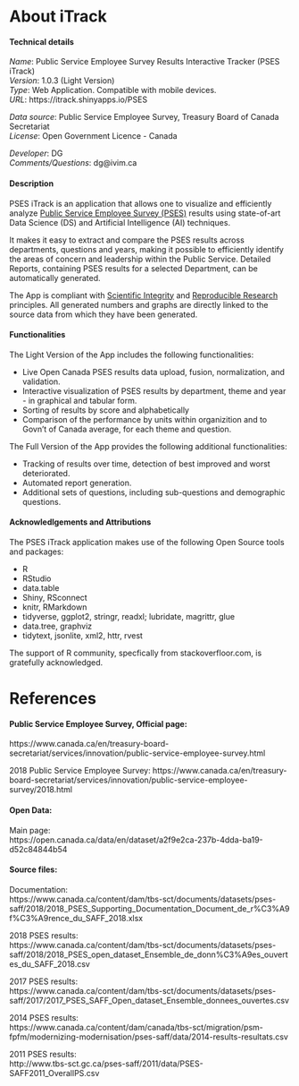 


  About iTrack {data-orientation=rows, data-navmenu="Help"} 
=====================================


####  Technical details

*Name*: Public Service Employee Survey Results Interactive Tracker  (PSES iTrack)    
*Version*: 1.0.3 (Light Version)     
<!-- (Release date: 11 May 2019)     -->
*Type*: Web Application. Compatible with mobile devices.    
*URL*: https://itrack.shinyapps.io/PSES

*Data source*: Public Service Employee Survey, Treasury Board of Canada Secretariat     
*License*:  Open Government Licence - Canada 

*Developer*: DG  
*Comments/Questions*: dg@ivim.ca
<!-- *Comments/Questions: itracker12345@gmail.com -->




<!-- #### Our Mission

To raise the awareness of  public and governments on the value of Open Data and free Open Source tools and resources being made available by the rapidly growing data science community.
-->

#### Description 
<!-- PSES iTrack is developped to enable Government of Canada  to efficiently identify the areas for improvement using its Open Source [Public Service Employee Survey (PSES)](https://www.canada.ca/en/treasury-board-secretariat/services/innovation/public-service-employee-survey.html) results.  



"The PSES iTrack application that allows one to visualize and efficiently analyze Public Service Employee Survey (PSES) results using free open source Data Science and Artificial Intelligence techniques.

"PSES iTrack is an application that allows one to visualize and efficiently analyze Public Service Employee Survey (PSES) results using free open source Data Science and Artificial Intelligence techniques.

The application is developped using state-of-art  Data Science and Artificial Intelligence  technologies. It makes it easy to extract and compare the PSES results across  deparments, questions and years, making it possible to efficiently identify the areas of concern and leadership within the Public Service. 
Detailed Reports, containing PSES results for a selected Department, can be automatically generated."

potentially linking them to specific 



<!-- Aimed at facilitating the investigation of key sources oflow performance,the App can be used to  enable Government of Canada  to efficiently identify the areas for improvement -->



<!-- It also serves to raise the awareness of  public and government on new Open Source tools and resources being made available for use by everyone by rapidly growing scientific community.  -->

<!-- The PSES iTrack is developped using advanced open-source Data Science and Artificial Intelligence techniques with an objective to enable efficient analysis of [Public Service Employee Survey (PSES)](https://www.canada.ca/en/treasury-board-secretariat/services/innovation/public-service-employee-survey.html) results. 


PSES iTrack is an application that is developed to allows one to visualize and efficiently analyze [Public Service Employee Survey (PSES)](https://www.canada.ca/en/treasury-board-secretariat/services/innovation/public-service-employee-survey.html) results using state-of-art Data Science (DS) and Artificial Intelligence (AI) techniques. 
-->

PSES iTrack is an application that allows one to visualize and efficiently analyze [Public Service Employee Survey (PSES)](https://www.canada.ca/en/treasury-board-secretariat/services/innovation/public-service-employee-survey.html) results using state-of-art Data Science (DS) and Artificial Intelligence (AI) techniques. 

It makes it easy to extract and compare the PSES results across  departments, questions and years, making it possible to efficiently identify the areas of concern and leadership within the Public Service. Detailed Reports, containing PSES results for a selected Department, can be automatically generated.

The App is compliant with [Scientific Integrity](https://www.canada.ca/en/treasury-board-secretariat/services/information-notice/scientific-integrity-policies.html) and [Reproducible Research](https://www.ncbi.nlm.nih.gov/books/NBK362433/) principles.
All generated numbers and graphs  are directly linked to the source data from which they have been generated.

<!-- The code for accessing the data is provided. -->


#### Functionalities

The Light Version of the App includes the following  functionalities:

- Live Open Canada PSES results data upload, fusion, normalization, and validation.
- Interactive visualization of PSES results by department,  theme and  year -  in graphical and tabular form.
<!-- - Analysis of 35 PSES questions in 7 seven theme groups related to the organizational culture and employee's level of satisfaction -->
<!-- - Graphical, tabular and tree representation of results -->
<!-- - Tracking ofresults over org.chart. -->
- Sorting of results by score and  alphabetically <!--and by ranking-->
- Comparison of the performance by units within organizition and to Govn't of  Canada average, for each theme and question.
<!-- - Automated search for units within organization that contribute the most for  orgnization performance score -->


<!-- - Performance represented by Score, measured as the ratio of positive reposponses to all responses: -->
<!-- The performance is measured using the *"Happy" Score*, which is the weighted ratio of *Positive Responses* to *All Responses* to a question. -->


The Full Version of the App provides the following additional functionalities:

- Tracking of results over time, detection of best improved and worst deteriorated.
- Automated report generation.
<!-- - Automated recommender system that identifies the best opportunities for improvement within organization. -->
<!-- - Detection of trends and anomalities, short-term prediction and forecasting of performance. -->
- Additional sets of questions, including sub-questions and demographic questions.
<!-- - Ability to include additional PSES results data. -->
<!-- - Extraction and saving of data. -->


<!-- The Full Version can be requested by contacting the developer. -->

<!-- Three main functionalities are currently provided by the App: -->


<!-- 1: Detect departments and groups areas who have the best and worst working environment -->

<!-- 1: Detect - detects departments and groups areas who are the best and worst performers -->
<!-- 2: Investigate -  performance of a particular department or group over time) -->
<!-- 3: Report (results for a particular department or group in a single document or deck) -->



<!-- ####  Contact -->




####  Acknowledlgements and Attributions

The PSES iTrack application makes use of the following Open Source tools and packages:

- R 
- RStudio 
- data.table
- Shiny, RSconnect
- knitr, RMarkdown
- tidyverse, ggplot2, stringr, readxl;  lubridate, magrittr, glue 
- data.tree, graphviz
- tidytext, jsonlite, xml2, httr, rvest
<!-- http://graphviz.org/documentation/ with data.tree -->


The support of R community, specfically from stackoverfloor.com, is  gratefully acknowledged.




References {data-orientation=rows, data-navmenu="Help"} 
=====================================


#### Public Service Employee Survey, Official page:   

https://www.canada.ca/en/treasury-board-secretariat/services/innovation/public-service-employee-survey.html


2018 Public Service Employee Survey:
https://www.canada.ca/en/treasury-board-secretariat/services/innovation/public-service-employee-survey/2018.html


#### Open Data:

Main page:         
https://open.canada.ca/data/en/dataset/a2f9e2ca-237b-4dda-ba19-d52c84844b54

#### Source files:

Documentation:   
https://www.canada.ca/content/dam/tbs-sct/documents/datasets/pses-saff/2018/2018_PSES_Supporting_Documentation_Document_de_r%C3%A9f%C3%A9rence_du_SAFF_2018.xlsx

2018 PSES results:   
https://www.canada.ca/content/dam/tbs-sct/documents/datasets/pses-saff/2018/2018_PSES_open_dataset_Ensemble_de_donn%C3%A9es_ouvertes_du_SAFF_2018.csv

2017 PSES results:  
https://www.canada.ca/content/dam/tbs-sct/documents/datasets/pses-saff/2017/2017_PSES_SAFF_Open_dataset_Ensemble_donnees_ouvertes.csv

2014 PSES results:  
https://www.canada.ca/content/dam/canada/tbs-sct/migration/psm-fpfm/modernizing-modernisation/pses-saff/data/2014-results-resultats.csv

2011 PSES results:  
http://www.tbs-sct.gc.ca/pses-saff/2011/data/PSES-SAFF2011_OverallPS.csv


<!-- 
for CBSA-SE only:
#### Reports:  

Text reports prepared by *Treasury Board* from these data are available here:
[2018](www.tbs-sct.gc.ca/pses-saff/2018/results-resultats/bq-pq/83/200/304/418/org-eng.aspx), 
[2017](www.tbs-sct.gc.ca/pses-saff/2017-2/results-resultats/bq-pq/83/002/022/026/org-eng.aspx), 
[2014](www.tbs-sct.gc.ca/pses-saff/2014/results-resultats/bq-pq/83/001/250/255/org-eng.aspx), 
[2011](www.tbs-sct.gc.ca/pses-saff/2011/results-resultats/bq-pq/83/090/400/403/org-eng.aspx).

-->

